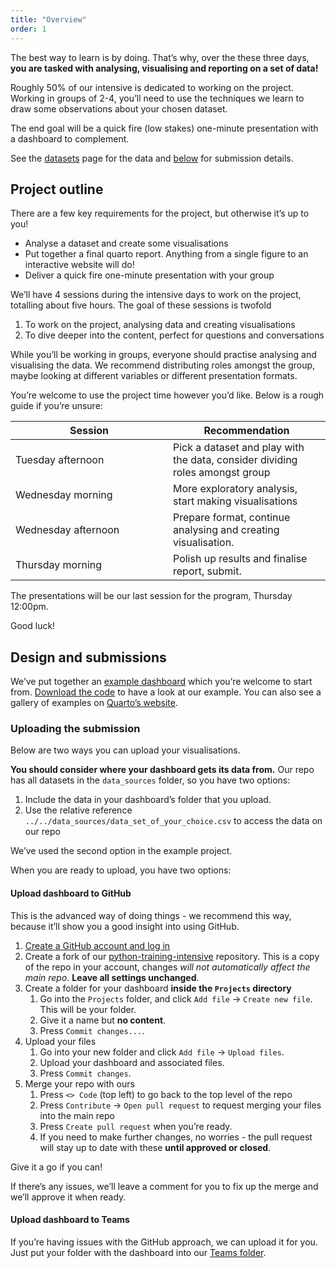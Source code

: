 ```yaml
---
title: "Overview"
order: 1
---
```


The best way to learn is by doing. That's why, over the these three days, **you are tasked with analysing, visualising and reporting on a set of data!**

Roughly 50% of our intensive is dedicated to working on the project. Working in groups of 2-4, you'll need to use the techniques we learn to draw some observations about your chosen dataset. 

The end goal will be a quick fire (low stakes) one-minute presentation with a dashboard to complement.

See the [datasets](datasets.qmd) page for the data and [below](#submission) for submission details.

## Project outline

There are a few key requirements for the project, but otherwise it's up to you!

- Analyse a dataset and create some visualisations 
- Put together a final quarto report. Anything from a single figure to an interactive website will do!
- Deliver a quick fire one-minute presentation with your group

We'll have 4 sessions during the intensive days to work on the project, totalling about five hours. The goal of these sessions is twofold

1. To work on the project, analysing data and creating visualisations
2. To dive deeper into the content, perfect for questions and conversations

While you'll be working in groups, everyone should practise analysing and visualising the data. We recommend distributing roles amongst the group, maybe looking at different variables or different presentation formats.

You're welcome to use the project time however you'd like. Below is a rough guide if you're unsure:

| Session | Recommendation | 
| --- | --- |
| Tuesday afternoon | Pick a dataset and play with the data, consider dividing roles amongst group |
| Wednesday morning | More exploratory analysis, start making visualisations |
| Wednesday afternoon | Prepare format, continue analysing and creating visualisation. |
| Thursday morning | Polish up results and finalise report, submit. |

The presentations will be our last session for the program, Thursday 12:00pm.

Good luck!

## Design and submissions

We've put together an [example dashboard](example_project/example_project.qmd) which you're welcome to start from. [Download the code](example_project.zip) to have a look at our example. You can also see a gallery of examples on [Quarto's website](https://quarto.org/docs/gallery/#dashboards).

### Uploading the submission

Below are two ways you can upload your visualisations.

**You should consider where your dashboard gets its data from.** Our repo has all datasets in the `data_sources` folder, so you have two options:

1. Include the data in your dashboard's folder that you upload.
2. Use the relative reference `../../data_sources/data_set_of_your_choice.csv` to access the data on our repo

We've used the second option in the example project.

When you are ready to upload, you have two options:

#### Upload dashboard to GitHub

This is the advanced way of doing things - we recommend this way, because it'll show you a good insight into using GitHub.

1. [Create a GitHub account and log in](https://github.com/)
2. Create a fork of our [python-training-intensive](https://github.com/camwest5/python-training-intensive) repository. This is a copy of the repo in your account, changes *will not automatically affect the main repo*. **Leave all settings unchanged**.
3. Create a folder for your dashboard **inside the `Projects` directory**
   1. Go into the `Projects` folder, and click `Add file` $\rightarrow$ `Create new file`. This will be your folder. 
   2. Give it a name but **no content**. 
   3. Press `Commit changes...`.
4. Upload your files
   1. Go into your new folder and click `Add file` $\rightarrow$ `Upload files`.
   2. Upload your dashboard and associated files. 
   3. Press `Commit changes`.
5. Merge your repo with ours
   1. Press `<> Code` (top left) to go back to the top level of the repo
   2. Press `Contribute` $\rightarrow$ `Open pull request` to request merging your files into the main repo
   3. Press `Create pull request` when you're ready.
   4. If you need to make further changes, no worries - the pull request will stay up to date with these **until approved or closed**.

Give it a go if you can! 

If there's any issues, we'll leave a comment for you to fix up the merge and we'll approve it when ready.

#### Upload dashboard to Teams

If you're having issues with the GitHub approach, we can upload it for you. Just put your folder with the dashboard into our [Teams folder](https://uq.sharepoint.com/:f:/r/teams/1qktlisq/Shared%20Documents/R%20User%20Group/R%20Training%20Intensive%20Projects?csf=1&web=1&e=wwVB7w).